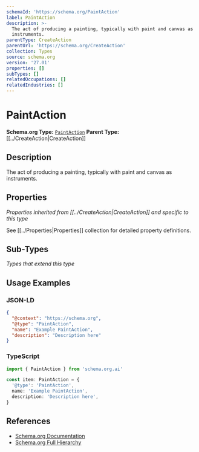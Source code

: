 ```yaml
---
schemaId: 'https://schema.org/PaintAction'
label: PaintAction
description: >-
  The act of producing a painting, typically with paint and canvas as
  instruments.
parentType: CreateAction
parentUrl: 'https://schema.org/CreateAction'
collection: Types
source: schema.org
version: '27.01'
properties: []
subTypes: []
relatedOccupations: []
relatedIndustries: []
---
```

# PaintAction

**Schema.org Type:** [`PaintAction`](https://schema.org/PaintAction)
**Parent Type:** [[../CreateAction|CreateAction]]

## Description

The act of producing a painting, typically with paint and canvas as instruments.

## Properties

*Properties inherited from [[../CreateAction|CreateAction]] and specific to this type*

See [[../Properties|Properties]] collection for detailed property definitions.

## Sub-Types

*Types that extend this type*

## Usage Examples

### JSON-LD

```json
{
  "@context": "https://schema.org",
  "@type": "PaintAction",
  "name": "Example PaintAction",
  "description": "Description here"
}
```

### TypeScript

```typescript
import { PaintAction } from 'schema.org.ai'

const item: PaintAction = {
  '@type': 'PaintAction',
  name: 'Example PaintAction',
  description: 'Description here',
}
```

## References

- [Schema.org Documentation](https://schema.org/PaintAction)
- [Schema.org Full Hierarchy](https://schema.org/docs/full.html)
